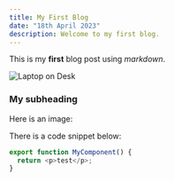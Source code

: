 ```yaml
---
title: My First Blog
date: "18th April 2023"
description: Welcome to my first blog.
---
```


This is my **first** blog post using _markdown_.

![Laptop on Desk](https://images.unsplash.com/photo-1517694712202-14dd9538aa97?ixlib=rb-4.0.3&ixid=M3wxMjA3fDB8MHxwaG90by1wYWdlfHx8fGVufDB8fHx8fA%3D%3D&auto=format&fit=crop&w=2940&q=80)

### My subheading

Here is an image:

There is a code snippet below:

```js
export function MyComponent() {
  return <p>test</p>;
}
```
